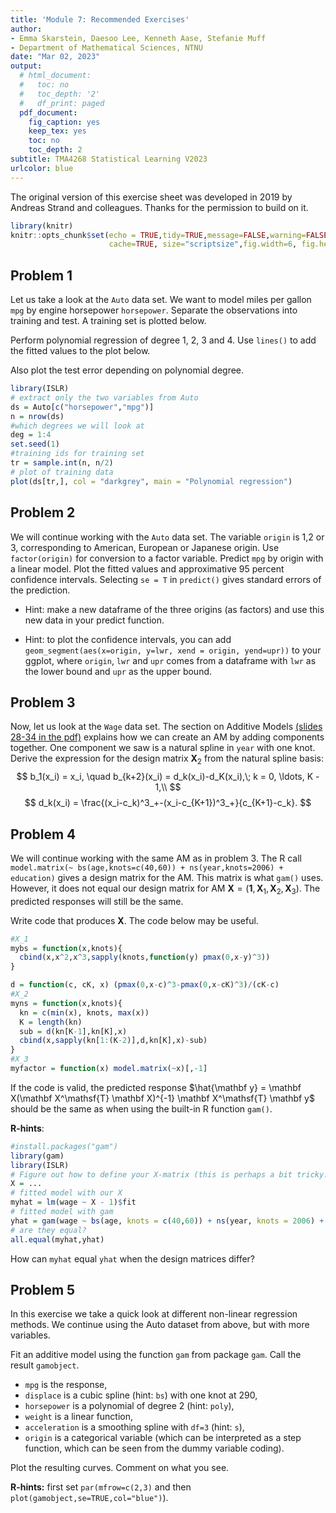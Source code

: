```yaml
---
title: 'Module 7: Recommended Exercises'
author:
- Emma Skarstein, Daesoo Lee, Kenneth Aase, Stefanie Muff
- Department of Mathematical Sciences, NTNU
date: "Mar 02, 2023"
output:
  # html_document:
  #   toc: no
  #   toc_depth: '2'
  #   df_print: paged
  pdf_document:
    fig_caption: yes
    keep_tex: yes
    toc: no
    toc_depth: 2
subtitle: TMA4268 Statistical Learning V2023
urlcolor: blue
---
```


<!-- rmarkdown::render("RecEx7.Rmd","all",encoding="UTF-8") -->


The original version of this exercise sheet was developed in 2019 by Andreas Strand and colleagues. Thanks for the permission to build on it.


```r
library(knitr)
knitr::opts_chunk$set(echo = TRUE,tidy=TRUE,message=FALSE,warning=FALSE,strip.white=TRUE,prompt=FALSE,
                      cache=TRUE, size="scriptsize",fig.width=6, fig.height=4)

```

## Problem 1 

Let us take a look at the `Auto` data set. We want to model miles per gallon `mpg` by engine horsepower `horsepower`. Separate the observations into training and test. A training set is plotted below.

Perform polynomial regression of degree 1, 2, 3 and 4. Use `lines()` to add the fitted values to the plot below.

Also plot the test error depending on polynomial degree.
```r
library(ISLR)
# extract only the two variables from Auto
ds = Auto[c("horsepower","mpg")]
n = nrow(ds)
#which degrees we will look at
deg = 1:4
set.seed(1)
#training ids for training set
tr = sample.int(n, n/2)
# plot of training data
plot(ds[tr,], col = "darkgrey", main = "Polynomial regression")
```

## Problem 2

We will continue working with the `Auto` data set. The variable `origin` is 1,2 or 3, corresponding to American, European or Japanese origin. Use `factor(origin)` for conversion to a factor variable. Predict `mpg` by origin with a linear model. Plot the fitted values and approximative 95 percent confidence intervals. Selecting `se = T` in `predict()` gives standard errors of the prediction.
  
  * Hint: make a new dataframe of the three origins (as factors) and use this new data in your predict function.
  
  * Hint: to plot the confidence intervals, you can add `geom_segment(aes(x=origin, y=lwr, xend = origin, yend=upr))` to your ggplot, where `origin`, `lwr` and `upr` comes from a dataframe with `lwr` as the lower bound and `upr` as the upper bound.


## Problem 3

Now, let us look at the `Wage` data set. The section on Additive Models [(slides 28-34 in the pdf)](https://github.com/stefaniemuff/statlearning/blob/master/7BeyondLinear/7BeyondLinear.pdf) explains how we can create an AM by adding components together. One component we saw is a natural spline in `year` with one knot. Derive the expression for the design matrix $\mathbf X_2$ from the natural spline basis:
$$
b_1(x_i) = x_i, \quad b_{k+2}(x_i) = d_k(x_i)-d_K(x_i),\; k = 0, \ldots, K - 1,\\
$$
$$
d_k(x_i) = \frac{(x_i-c_k)^3_+-(x_i-c_{K+1})^3_+}{c_{K+1}-c_k}.
$$


## Problem 4

We will continue working with the same AM as in problem 3. The R call `model.matrix(~ bs(age,knots=c(40,60)) + ns(year,knots=2006) + education)` gives a design matrix for the AM. This matrix is what `gam()` uses. However, it does not equal our design matrix for AM $\mathbf X = (\mathbf{1}, \mathbf{X}_1, \mathbf{X}_2, \mathbf{X}_3)$. The predicted responses will still be the same. 

Write code that produces $\mathbf X$. The code below may be useful.
```r
#X_1
mybs = function(x,knots){
  cbind(x,x^2,x^3,sapply(knots,function(y) pmax(0,x-y)^3))
}

d = function(c, cK, x) (pmax(0,x-c)^3-pmax(0,x-cK)^3)/(cK-c)
#X_2
myns = function(x,knots){
  kn = c(min(x), knots, max(x))
  K = length(kn)
  sub = d(kn[K-1],kn[K],x)
  cbind(x,sapply(kn[1:(K-2)],d,kn[K],x)-sub)
}
#X_3
myfactor = function(x) model.matrix(~x)[,-1]
```

If the code is valid, the predicted response $\hat{\mathbf y} = \mathbf X(\mathbf X^\mathsf{T} \mathbf X)^{-1} \mathbf X^\mathsf{T} \mathbf y$ should be the same as when using the built-in R function `gam()`.

**R-hints**: 
```r
#install.packages("gam")
library(gam)
library(ISLR)
# Figure out how to define your X-matrix (this is perhaps a bit tricky!)
X = ...
# fitted model with our X
myhat = lm(wage ~ X - 1)$fit
# fitted model with gam
yhat = gam(wage ~ bs(age, knots = c(40,60)) + ns(year, knots = 2006) + education)$fit
# are they equal?
all.equal(myhat,yhat)
```

How can `myhat` equal `yhat` when the design matrices differ?  

## Problem 5

In this exercise we take a quick look at different non-linear regression methods. We continue using the Auto dataset from above, but with more variables.

Fit an additive model using the function `gam` from package `gam`. Call the result `gamobject`. 
    
  * `mpg` is the response, 
  * `displace` is a cubic spline (hint: `bs`) with one knot at 290,
  * `horsepower` is a polynomial of degree 2 (hint: `poly`),
  * `weight` is a linear function,
  * `acceleration` is a smoothing spline with `df=3` (hint: `s`), 
  * `origin` is a categorical variable (which can be interpreted as a step function, which can be seen from the dummy variable coding).

Plot the resulting curves. Comment on what you see.

**R-hints:** first set `par(mfrow=c(2,3)` and then `plot(gamobject,se=TRUE,col="blue")`). 



